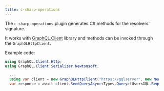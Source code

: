 ```yaml
---
title: c-sharp-operations
---
```



<PackageHeader hasOperationsNote />

The `c-sharp-operations` plugin generates C# methods for the resolvers' signature.

It works with [GraphQL.Client](https://nuget.org/packages/GraphQL.Client) library and methods can be invoked through the `GraphQLHttpClient`.

Example code:

```c#
using GraphQL.Client.Http;
using GraphQL.Client.Serializer.Newtonsoft;

  ...
  using var client = new GraphQLHttpClient("https://gqlserver", new NewtonsoftJsonSerializer());
  var response = await client.SendQueryAsync<Types.Query>(UsersGQL.Request());
```

<PackageApiDocs />
